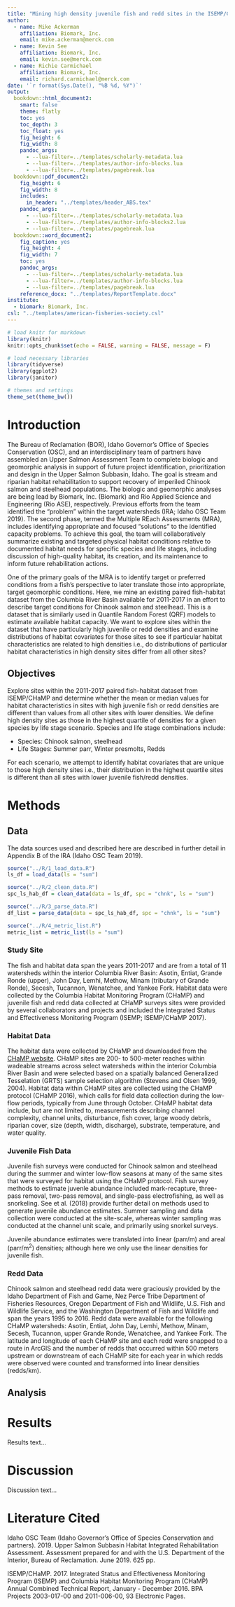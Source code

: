```yaml
---
title: "Mining high density juvenile fish and redd sites in the ISEMP/CHaMP dataset; do particular habitat characteristics stick out in areas with lots of fish/redds?"
author:
  - name: Mike Ackerman
    affiliation: Biomark, Inc.
    email: mike.ackerman@merck.com
  - name: Kevin See
    affiliation: Biomark, Inc.
    email: kevin.see@merck.com
  - name: Richie Carmichael
    affiliation: Biomark, Inc.
    email: richard.carmichael@merck.com
date: '`r format(Sys.Date(), "%B %d, %Y")`'
output:
  bookdown::html_document2:
    smart: false
    theme: flatly
    toc: yes
    toc_depth: 3
    toc_float: yes
    fig_height: 6
    fig_width: 8
    pandoc_args:
      - --lua-filter=../templates/scholarly-metadata.lua
      - --lua-filter=../templates/author-info-blocks.lua
      - --lua-filter=../templates/pagebreak.lua
  bookdown::pdf_document2:
    fig_height: 6
    fig_width: 8
    includes:
      in_header: "../templates/header_ABS.tex"
    pandoc_args:
      - --lua-filter=../templates/scholarly-metadata.lua
      - --lua-filter=../templates/author-info-blocks2.lua
      - --lua-filter=../templates/pagebreak.lua
  bookdown::word_document2:
    fig_caption: yes
    fig_height: 4
    fig_width: 7
    toc: yes
    pandoc_args:
      - --lua-filter=../templates/scholarly-metadata.lua
      - --lua-filter=../templates/author-info-blocks.lua
      - --lua-filter=../templates/pagebreak.lua
    reference_docx: "../templates/ReportTemplate.docx"
institute:
  - biomark: Biomark, Inc.
csl: "../templates/american-fisheries-society.csl"
---
```


```r
# load knitr for markdown
library(knitr)
knitr::opts_chunk$set(echo = FALSE, warning = FALSE, message = F)

# load necessary libraries
library(tidyverse)
library(ggplot2)
library(janitor)

# themes and settings
theme_set(theme_bw())

```

# Introduction

The Bureau of Reclamation (BOR), Idaho Governor's Office of Species Conservation (OSC), and an interdisciplinary team of partners have assembled an Upper Salmon Assessment Team to complete biologic and geomorphic analysis in support of future project identification, prioritization and design in the Upper Salmon Subbasin, Idaho. The goal is stream and riparian habitat rehabilitation to support recovery of imperiled Chinook salmon and steelhead populations. The biologic and geomorphic analyses are being lead by Biomark, Inc. (Biomark) and Rio Applied Science and Engineering (Rio ASE), respectively. Previous efforts from the team identified the "problem" within the target watersheds (IRA; Idaho OSC Team 2019). The second phase, termed the Multiple REach Assessments (MRA), includes identifying appropriate and focused "solutions" to the identified capacity problems. To achieve this goal, the team will collaboratively summarize existing and targeted physical habitat conditions relative to documented habitat needs for specific species and life stages, including discussion of high-quality habitat, its creation, and its maintenance to inform future rehabilitation actions.

One of the primary goals of the MRA is to identify target or preferred conditions from a fish's perspective to later translate those into appropriate, target geomorphic conditions. Here, we mine an existing paired fish-habitat dataset from the Columbia River Basin available for 2011-2017 in an effort to describe target conditions for Chinook salmon and steelhead. This is a dataset that is similarly used in Quantile Random Forest (QRF) models to estimate available habitat capacity. We want to explore sites within the dataset that have particularly high juvenile or redd densities and examine distributions of habitat covariates for those sites to see if particular habitat characteristics are related to high densities i.e., do distributions of particular habitat characteristics in high density sites differ from all other sites?

## Objectives

Explore sites within the 2011-2017 paired fish-habitat dataset from ISEMP/CHaMP and determine whether the mean or median values for habitat characteristics in sites with high juvenile fish or redd densities are different than values from all other sites with lower densities. We define high density sites as those in the highest quartile of densities for a given species by life stage scenario. Species and life stage combinations include:

* Species: Chinook salmon, steelhead
* Life Stages: Summer parr, Winter presmolts, Redds

For each scenario, we attempt to identify habitat covariates that are unique to those high density sites i.e., their distribution in the highest quartile sites is different than all sites with lower juvenile fish/redd densities.


# Methods

## Data

The data sources used and described here are described in further detail in Appendix B of the IRA (Idaho OSC Team 2019).

```r
source("../R/1_load_data.R")
ls_df = load_data(ls = "sum")

source("../R/2_clean_data.R")
spc_ls_hab_df = clean_data(data = ls_df, spc = "chnk", ls = "sum")

source("../R/3_parse_data.R")
df_list = parse_data(data = spc_ls_hab_df, spc = "chnk", ls = "sum")

source("../R/4_metric_list.R")
metric_list = metric_list(ls = "sum")
```

### Study Site

The fish and habitat data span the years 2011-2017 and are from a total of 11 watersheds within the interior Columbia River Basin: Asotin, Entiat, Grande Ronde (upper), John Day, Lemhi, Methow, Minam (tributary of Grande Ronde), Secesh, Tucannon, Wenatchee, and Yankee Fork. Habitat data were collected by the Columbia Habitat Monitoring Program (CHaMP) and juvenile fish and redd data collected at CHaMP surveys sites were provided by several collaborators and projects and included the Integrated Status and Effectiveness Monitoring Program (ISEMP; ISEMP/CHaMP 2017).

### Habitat Data

The habitat data were collected by CHaMP and downloaded from the [CHaMP website](https://www.champmonitoring.org/). CHaMP sites are 200- to 500-meter reaches within wadeable streams across select watersheds within the interior Columbia River Basin and were selected based on a spatially balanced Generalized Tesselation (GRTS) sample selection algorithm (Stevens and Olsen 1999, 2004). Habitat data within CHaMP sites are collected using the CHaMP protocol (CHaMP 2016), which calls for field data collection during the low-flow periods, typically from June through October. CHaMP habitat data include, but are not limited to, measurements describing channel complexity, channel units, disturbance, fish cover, large woody debris, riparian cover, size (depth, width, discharge), substrate, temperature, and water quality.

### Juvenile Fish Data

Juvenile fish surveys were conducted for Chinook salmon and steelhead during the summer and winter low-flow seasons at many of the same sites that were surveyed for habitat using the CHaMP protocol. Fish survey methods to estimate juvenle abundance included mark-recapture, three-pass removal, two-pass removal, and single-pass electrofishing, as well as snorkeling. See et al. (2018) provide further detail on methods used to generate juvenile abundance estimates. Summer sampling and data collection were conducted at the site-scale, whereas winter sampling was conducted at the channel unit scale, and primarily using snorkel surveys.

Juvenile abundance estimates were translated into linear (parr/m) and areal (parr/m$^2$) densities; although here we only use the linear densities for juvenile fish.

### Redd Data

Chinook salmon and steelhead redd data were graciously provided by the Idaho Department of Fish and Game, Nez Perce Tribe Department of Fisheries Resources, Oregon Department of Fish and Wildlife, U.S. Fish and Wildlife Service, and the Washington Department of Fish and Wildlife and span the years 1995 to 2016. Redd data were available for the following CHaMP watersheds: Asotin, Entiat, John Day, Lemhi, Methow, Minam, Secesh, Tucannon, upper Grande Ronde, Wenatchee, and Yankee Fork. The latitude and longitude of each CHaMP site and each redd were snapped to a route in ArcGIS and the number of redds that occurred within 500 meters upstream or downstream of each CHaMP site for each year in which redds were observed were counted and transformed into linear densities (redds/km).

## Analysis

# Results

Results text...

# Discussion

Discussion text...

# Literature Cited

Idaho OSC Team (Idaho Governor’s Office of Species Conservation and partners). 2019. Upper Salmon Subbasin Habitat Integrated Rehabilitation Assessment. Assessment prepared for and with the U.S. Department of the Interior, Bureau of Reclamation. June 2019. 625 pp.

ISEMP/CHaMP. 2017. Integrated Status and Effectiveness Monitoring Program (ISEMP) and Columbia Habitat Monitoring Program (CHaMP) Annual Combined Technical Report, January - December 2016. BPA Projects 2003-017-00 and 2011-006-00, 93 Electronic Pages.